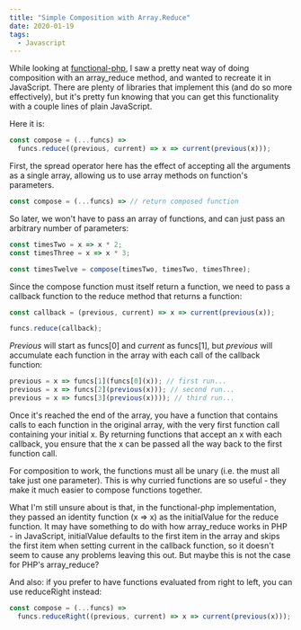```yaml
---
title: "Simple Composition with Array.Reduce"
date: 2020-01-19
tags:
  - Javascript
---
```


While looking at [functional-php](https://github.com/lstrojny/functional-php), I saw a pretty neat way of doing composition with an array_reduce method, and wanted to recreate it in JavaScript. There are plenty of libraries that implement this (and do so more effectively), but it's pretty fun knowing that you can get this functionality with a couple lines of plain JavaScript.

Here it is:

```js
const compose = (...funcs) =>
  funcs.reduce((previous, current) => x => current(previous(x)));
```

First, the spread operator here has the effect of accepting all the arguments as a single array, allowing us to use array methods on function's parameters.

```js
const compose = (...funcs) => // return composed function
```

So later, we won't have to pass an array of functions, and can just pass an arbitrary number of parameters:

```js
const timesTwo = x => x * 2;
const timesThree = x => x * 3;

const timesTwelve = compose(timesTwo, timesTwo, timesThree);
```

Since the compose function must itself return a function, we need to pass a callback function to the reduce method that returns a function:

```js
const callback = (previous, current) => x => current(previous(x));

funcs.reduce(callback);
```

_Previous_ will start as funcs[0] and _current_ as funcs[1], but _previous_ will accumulate each function in the array with each call of the callback function: 

```js
previous = x => funcs[1](funcs[0](x)); // first run...
previous = x => funcs[2](previous(x))); // second run...
previous = x => funcs[3](previous(x)))); // third run...
```
Once it's reached the end of the array, you have a function that contains calls to each function in the original array, with the very first function call containing your initial x. By returning functions that accept an x with each callback, you ensure that the x can be passed all the way back to the first function call. 

For composition to work, the functions must all be unary (i.e. the must all take just one parameter). This is why curried functions are so useful - they make it much easier to compose functions together.

What I'm still unsure about is that, in the functional-php implementation, they passed an identity function (x => x) as the initialValue for the reduce function. It may have something to do with how array_reduce works in PHP - in JavaScript, initialValue defaults to the first item in the array and skips the first item when setting current in the callback function, so it doesn't seem to cause any problems leaving this out. But maybe this is not the case for PHP's array_reduce?

And also: if you prefer to have functions evaluated from right to left, you can use reduceRight instead:

```js
const compose = (...funcs) =>
  funcs.reduceRight((previous, current) => x => current(previous(x)));
```